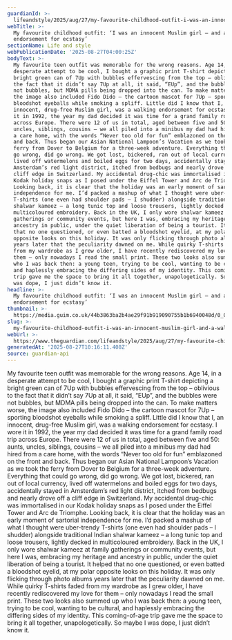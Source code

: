 ```yaml
---
guardianId: >-
  lifeandstyle/2025/aug/27/my-favourite-childhood-outfit-i-was-an-innocent-muslim-girl-and-a-walking-endorsement-for-ecstasy
webTitle: >-
  My favourite childhood outfit: ‘I was an innocent Muslim girl – and a walking
  endorsement for ecstasy’
sectionName: Life and style
webPublicationDate: '2025-08-27T04:00:25Z'
bodyText: >-
  My favourite teen outfit was memorable for the wrong reasons. Age 14, in a
  desperate attempt to be cool, I bought a graphic print T-shirt depicting a
  bright green can of 7Up with bubbles effervescing from the top – oblivious to
  the fact that it didn’t say 7Up at all, it said, “EUp”, and the bubbles were
  not bubbles, but MDMA pills being dropped into the can. To make matters worse,
  the image also included Fido Dido – the cartoon mascot for 7Up – sporting
  bloodshot eyeballs while smoking a spliff. Little did I know that I, an
  innocent, drug-free Muslim girl, was a walking endorsement for ecstasy. I wore
  it in 1992, the year my dad decided it was time for a grand family road trip
  across Europe. There were 12 of us in total, aged between five and 50: aunts,
  uncles, siblings, cousins – we all piled into a minibus my dad had hired from
  a care home, with the words “Never too old for fun” emblazoned on the front
  and back. Thus began our Asian National Lampoon’s Vacation as we took the
  ferry from Dover to Belgium for a three-week adventure. Everything that could
  go wrong, did go wrong. We got lost, bickered, ran out of local currency,
  lived off watermelons and boiled eggs for two days, accidentally stayed in
  Amsterdam’s red light district, itched from bedbugs and nearly drove off a
  cliff edge in Switzerland. My accidental drug-chic was immortalised in our
  Kodak holiday snaps as I posed under the Eiffel Tower and Arc de Triomphe.
  Looking back, it is clear that the holiday was an early moment of sartorial
  independence for me. I’d packed a mashup of what I thought were uber-trendy
  T-shirts (one even had shoulder pads – I shudder) alongside traditional Indian
  shalwar kameez – a long tunic top and loose trousers, lightly decked in
  multicoloured embroidery. Back in the UK, I only wore shalwar kameez at family
  gatherings or community events, but here I was, embracing my heritage and
  ancestry in public, under the quiet liberation of being a tourist. It helped
  that no one questioned, or even batted a bloodshot eyelid, at my polar
  opposite looks on this holiday. It was only flicking through photo albums
  years later that the peculiarity dawned on me. While quirky T-shirts faded
  from my wardrobe as I grew older, I have recently rediscovered my love for
  them – only nowadays I read the small print. These two looks also summed up
  who I was back then: a young teen, trying to be cool, wanting to be cultural,
  and haplessly embracing the differing sides of my identity. This coming-of-age
  trip gave me the space to bring it all together, unapologetically. So maybe I
  was dope, I just didn’t know it.
headline: >-
  My favourite childhood outfit: ‘I was an innocent Muslim girl – and a walking
  endorsement for ecstasy’
thumbnail: >-
  https://media.guim.co.uk/44b3863ba2b4ae29f91b919090755b1b6940048d/0_0_3000_2400/500.jpg
slug: >-
  my-favourite-childhood-outfit-i-was-an-innocent-muslim-girl-and-a-walking-endorsement-for-ecstasy
webUrl: >-
  https://www.theguardian.com/lifeandstyle/2025/aug/27/my-favourite-childhood-outfit-i-was-an-innocent-muslim-girl-and-a-walking-endorsement-for-ecstasy
generatedAt: '2025-08-27T10:16:11.408Z'
source: guardian-api
---
```

My favourite teen outfit was memorable for the wrong reasons. Age 14, in a desperate attempt to be cool, I bought a graphic print T-shirt depicting a bright green can of 7Up with bubbles effervescing from the top – oblivious to the fact that it didn’t say 7Up at all, it said, “EUp”, and the bubbles were not bubbles, but MDMA pills being dropped into the can. To make matters worse, the image also included Fido Dido – the cartoon mascot for 7Up – sporting bloodshot eyeballs while smoking a spliff. Little did I know that I, an innocent, drug-free Muslim girl, was a walking endorsement for ecstasy. I wore it in 1992, the year my dad decided it was time for a grand family road trip across Europe. There were 12 of us in total, aged between five and 50: aunts, uncles, siblings, cousins – we all piled into a minibus my dad had hired from a care home, with the words “Never too old for fun” emblazoned on the front and back. Thus began our Asian National Lampoon’s Vacation as we took the ferry from Dover to Belgium for a three-week adventure. Everything that could go wrong, did go wrong. We got lost, bickered, ran out of local currency, lived off watermelons and boiled eggs for two days, accidentally stayed in Amsterdam’s red light district, itched from bedbugs and nearly drove off a cliff edge in Switzerland. My accidental drug-chic was immortalised in our Kodak holiday snaps as I posed under the Eiffel Tower and Arc de Triomphe. Looking back, it is clear that the holiday was an early moment of sartorial independence for me. I’d packed a mashup of what I thought were uber-trendy T-shirts (one even had shoulder pads – I shudder) alongside traditional Indian shalwar kameez – a long tunic top and loose trousers, lightly decked in multicoloured embroidery. Back in the UK, I only wore shalwar kameez at family gatherings or community events, but here I was, embracing my heritage and ancestry in public, under the quiet liberation of being a tourist. It helped that no one questioned, or even batted a bloodshot eyelid, at my polar opposite looks on this holiday. It was only flicking through photo albums years later that the peculiarity dawned on me. While quirky T-shirts faded from my wardrobe as I grew older, I have recently rediscovered my love for them – only nowadays I read the small print. These two looks also summed up who I was back then: a young teen, trying to be cool, wanting to be cultural, and haplessly embracing the differing sides of my identity. This coming-of-age trip gave me the space to bring it all together, unapologetically. So maybe I was dope, I just didn’t know it.
